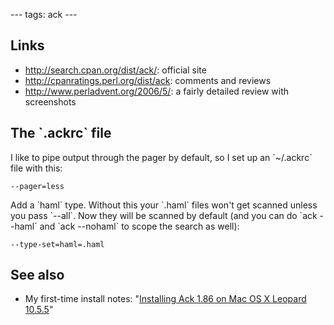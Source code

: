 ---
tags: ack
---
== Links ==

* http://search.cpan.org/dist/ack/: official site
* http://cpanratings.perl.org/dist/ack: comments and reviews
* http://www.perladvent.org/2006/5/: a fairly detailed review with screenshots

== The `.ackrc` file ==

I like to pipe output through the pager by default, so I set up an `~/.ackrc` file with this:

<pre>--pager=less</pre>

Add a `haml` type. Without this your `.haml` files won't get scanned unless you pass `--all`. Now they will be scanned by default (and you can do `ack --haml` and `ack --nohaml` to scope the search as well):

<pre>--type-set=haml=.haml</pre>

== See also ==

* My first-time install notes: "[[Installing Ack 1.86 on Mac OS X Leopard 10.5.5]]"
